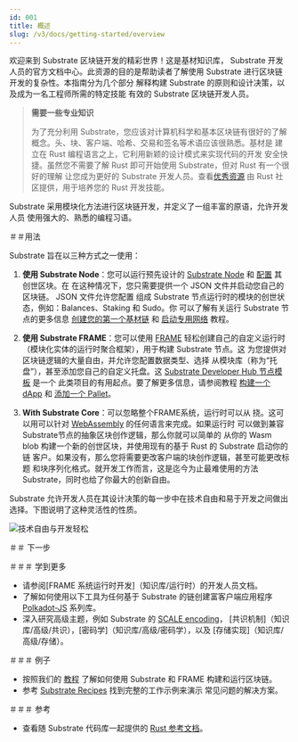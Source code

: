 ```yaml
---
id: 001
title: 概述
slug: /v3/docs/getting-started/overview
---
```


欢迎来到 Substrate 区块链开发的精彩世界！这是基材知识库，
Substrate 开发人员的官方文档中心。此资源的目的是帮助读者了解使用 Substrate 进行区块链开发的复杂性。本指南分为几个部分
解释构建 Substrate 的原则和设计决策，以及成为一名工程师所需的特定技能
有效的 Substrate 区块链开发人员。

> **需要一些专业知识**
>
> 为了充分利用 Substrate，您应该对计算机科学和基本区块链有很好的了解
> 概念。头、块、客户端、哈希、交易和签名等术语应该很熟悉。基材是
> 建立在 Rust 编程语言之上，它利用新颖的设计模式来实现代码的开发
> 安全快捷。虽然您不需要了解 Rust 即可开始使用 Substrate，但对 Rust 有一个很好的理解
> 让您成为更好的 Substrate 开发人员。查看[优秀资源](https://www.rust-lang.org/learn)
> 由 Rust 社区提供，用于培养您的 Rust 开发技能。

Substrate 采用模块化方法进行区块链开发，并定义了一组丰富的原语，允许开发人员
使用强大的、熟悉的编程习语。

＃＃用法

Substrate 旨在以三种方式之一使用：

1. **使用 Substrate Node**：您可以运行预先设计的 [Substrate Node](https://github.com/paritytech/substrate/tree/master/bin/node) 和
[配置](https://github.com/paritytech/substrate/blob/master/bin/node/cli/src/chain_spec.rs) 其创世区块。在
在这种情况下，您只需要提供一个 JSON 文件并启动您自己的区块链。 JSON 文件允许您配置
组成 Substrate 节点运行时的模块的创世状态，例如：Balances、Staking 和 Sudo。你
可以了解有关运行 Substrate 节点的更多信息
[创建您的第一个基材链](tutorials/create-your-first-substrate-chain) 和
[启动专用网络](tutorials/start-a-private-network/index.md) 教程。

2. **使用 Substrate FRAME**：您可以使用 [FRAME](knowledgebase/runtime/frame.md) 轻松创建自己的自定义运行时
   （模块化实体的运行时聚合框架），用于构建 Substrate 节点。这
   为您提供对区块链逻辑的大量自由，并允许您配置数据类型、选择
   从模块库（称为“托盘”），甚至添加您自己的自定义托盘。这
   [Substrate Developer Hub 节点模板](https://github.com/substrate-developer-hub/substrate-node-template) 是一个
   此类项目的有用起点。要了解更多信息，请参阅教程
   [构建一个 dApp](tutorials/build-a-dapp) 和 [添加一个 Pallet](tutorials/add-a-pallet)。

3. **With Substrate Core**：可以忽略整个FRAME系统，运行时可以从
   挠。这可以用可以针对 [WebAssembly](https://webassembly.org/) 的任何语言来完成。如果运行时
   可以做到兼容Substrate节点的抽象区块创作逻辑，那么你就可以简单的
   从你的 Wasm blob 构建一个新的创世区块，并使用现有的基于 Rust 的 Substrate 启动你的链
   客户。如果没有，那么您将需要更改客户端的块创作逻辑，甚至可能更改标题
   和块序列化格式。就开发工作而言，这是迄今为止最难使用的方法
   Substrate，同时也给了你最大的创新自由。

Substrate 允许开发人员在其设计决策的每一步中在技术自由和易于开发之间做出选择。下图说明了这种灵活性的性质。

![技术自由与开发轻松](../../src/images/docs/getting-started/technical-freedom.png)

＃＃ 下一步

＃＃＃ 学到更多

- 请参阅[FRAME 系统运行时开发]（知识库/运行时）的开发人员文档。
- 了解如何使用以下工具为任何基于 Substrate 的链创建富客户端应用程序
  [Polkadot-JS](knowledgebase/integrate/polkadot-js) 系列库。
- 深入研究高级主题，例如 Substrate 的 [SCALE encoding](knowledgebase/advanced/codec)，
  [共识机制]（知识库/高级/共识），[密码学]（知识库/高级/密码学），以及
  [存储实现]（知识库/高级/存储）。

＃＃＃ 例子

- 按照我们的 [教程](../../tutorials) 了解如何使用 Substrate 和 FRAME 构建和运行区块链。
- 参考 [Substrate Recipes](https://substrate.dev/recipes/) 找到完整的工作示例来演示
  常见问题的解决方案。

＃＃＃ 参考

- 查看随 Substrate 代码库一起提供的 [Rust 参考文档](https://substrate.dev/rustdocs)。

